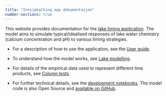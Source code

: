 ```yaml
---
title: "Innsjøkalking app dokumentasjon"
number-sections: true
---
```


This website provides documentation for the [lake liming application](https://lake-liming.t.niva.no/). The model aims to simulate typical/idealised responses of lake water chemistry (calcium concentration and pH) to various liming strategies.

 * For a description of how to use the application, see the [User guide](https://nivanorge.github.io/lake_liming_app/user-guide.html).

 * To understand how the model works, see [Lake modelling](https://nivanorge.github.io/lake_liming_app/lake-modelling.html).

 * For details of the empirical data used to represent different lime products, see [Column tests](https://nivanorge.github.io/lake_liming_app/column-tests.html).

 * For further technical details, see the [development notebooks](https://github.com/NIVANorge/lake_liming_app/tree/main/notebooks#development-notebooks). The model code is also Open Source and [available on GitHub](https://github.com/NIVANorge/lake_liming_app).